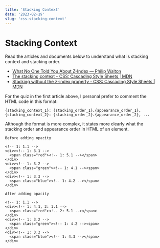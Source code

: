 ```yaml
---
title: 'Stacking Context'
date: '2023-02-19'
slug: 'css-stacking-context'
---
```


# Stacking Context

Read the articles and documents below to understand what is stacking context and stacking order.

- [What No One Told You About Z-Index — Philip Walton](https://philipwalton.com/articles/what-no-one-told-you-about-z-index/)
- [The stacking context - CSS: Cascading Style Sheets | MDN](https://developer.mozilla.org/en-US/docs/Web/CSS/CSS_Positioning/Understanding_z_index/The_stacking_context)
- [Stacking without the z-index property - CSS: Cascading Style Sheets | MDN](https://developer.mozilla.org/en-US/docs/Web/CSS/CSS_Positioning/Understanding_z_index/Stacking_without_z-index)

For the quiz in the first article above, I personal prefer to comment the HTML code in this format:

```
{stacking_context_1}: {stacking_order_1}.{appearance_order_1}, {stacking_context_2}: {stacking_order_2}.{appearance_order_2}, ...
```

Although the format is more complex, it states more clearly what the stacking order and appearance order in HTML of an element.

`Before adding opacity`

```html{numberLines:true}
<!-- 1: 1.1 -->
<div><!-- 1: 3.1 -->
  <span class="red"><!-- 1: 5.1 --></span>
</div>
<div><!-- 1: 3.2 -->
  <span class="green"><!-- 1: 4.1 --><span>
</div>
<div><!-- 1: 3.3 -->
  <span class="blue"><!-- 1: 4.2 --></span>
</div>
```

`After adding opacity`

```html{numberLines:true}
<!-- 1: 1.1 -->
<div><!-- 1: 4.1, 2: 1.1 -->
  <span class="red"><!-- 2: 5.1 --></span>
</div>
<div><!-- 1: 3.2 -->
  <span class="green"><!-- 1: 4.2 --><span>
</div>
<div><!-- 1: 3.3 -->
  <span class="blue"><!-- 1: 4.3 --></span>
</div>
```
